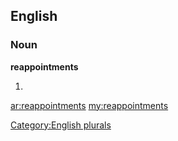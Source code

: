 ==English==

===Noun===
'''reappointments'''

# {{plural of|[[reappointment]]}}

[[Category:English plurals]]

[[ar:reappointments]]
[[my:reappointments]]